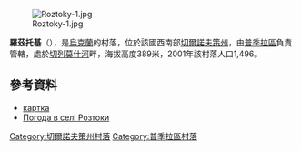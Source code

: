 [[Image:Roztoky-1.jpg|right]]

{{coord|48|10|2|N|25|8|28|E|scale:100000|display=title}}

'''羅茲托基'''（{{lang-uk|Розтоки}}），是[[烏克蘭|烏克蘭]]的村落，位於該國西南部[[切爾諾夫策州|切爾諾夫策州]]，由[[普季拉區|普季拉區]]負責管轄，處於[[切列莫什河|切列莫什河]]畔，海拔高度389米，2001年該村落人口1,496。

==參考資料==
* [http://gska2.rada.gov.ua/pls/z7502/A005?rdat1=25.04.2009&rf7571=39267 картка]{{dead link|date=2018年4月 |bot=InternetArchiveBot |fix-attempted=yes }}
* [http://weather.in.ua/ua/chernovickaja/22636 Погода в селі Розтоки] {{Wayback|url=http://weather.in.ua/ua/chernovickaja/22636 |date=20210118064342 }}

{{DEFAULTSORT:Розтоки}}
[[Category:切爾諾夫策州村落|Category:切爾諾夫策州村落]]
[[Category:普季拉區村落|Category:普季拉區村落]]


{{Chernivtsi-geo-stub}}